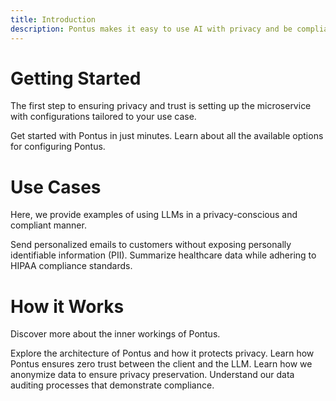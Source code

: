 ```yaml
---
title: Introduction
description: Pontus makes it easy to use AI with privacy and be compliant with regulations like HIPAA, GDPR, and CCPA. Pontus is a privacy layer for your LLM interactions, ensuring trust and compliance.
---
```



# Getting Started

The first step to ensuring privacy and trust is setting up the microservice with configurations tailored to your use case.

<CardGroup cols={2}>
  <Card 
    title="Quickstart"
    icon="rocket"
    href="quickstart"
  >
    Get started with Pontus in just minutes.

  </Card>
  <Card
    title="Configuration"
    icon="pen-to-square"
    href="configuration/introduction"
  >
    Learn about all the available options for configuring Pontus.
  </Card>
</CardGroup>

# Use Cases

Here, we provide examples of using LLMs in a privacy-conscious and compliant manner.

<CardGroup cols={2}>
  <Card
    title="Marketing Emails"
    icon="envelope"
    href="https://mintlify.com/docs/settings/global"
  >
    Send personalized emails to customers without exposing personally identifiable information (PII).
  </Card>
  <Card
    title="Summarizing Healthcare Data"
    icon="heart"
    href="https://mintlify.com/docs/api-playground/openapi"
  >
    Summarize healthcare data while adhering to HIPAA compliance standards.
  </Card>
</CardGroup>


# How it Works

Discover more about the inner workings of Pontus.

<CardGroup cols={2}>
  <Card
    title="Privacy Layer"
    icon="layer-group"
    href="essentials/privacy-layer"
  >
    Explore the architecture of Pontus and how it protects privacy.
  </Card>
  <Card
    title="Zero Trust"
    icon="user"
    href="essentials/zero-trust"
  >
    Learn how Pontus ensures zero trust between the client and the LLM.
  </Card>
  <Card
    title="Anonymization"
    icon="lock"
    href="essentials/anonymization"
  >
    Learn how we anonymize data to ensure privacy preservation.
  </Card>
  <Card
    title="Auditing"
    icon="clipboard-list"
    href="essentials/auditing"
  >
    Understand our data auditing processes that demonstrate compliance.
  </Card>
</CardGroup>
